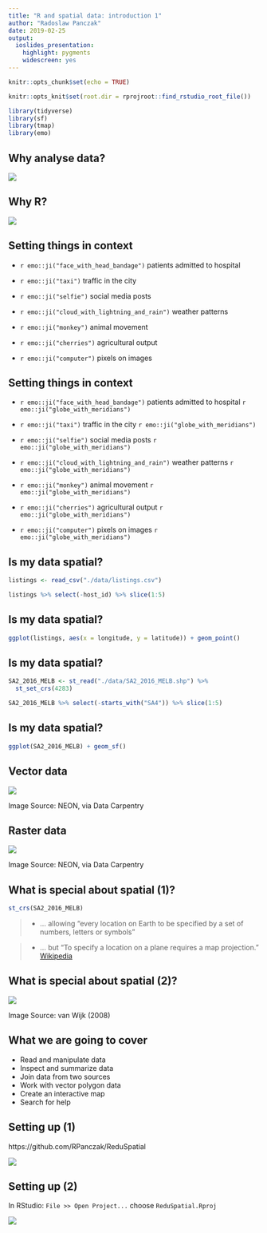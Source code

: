 ```yaml
---
title: "R and spatial data: introduction 1"
author: "Radoslaw Panczak"
date: 2019-02-25
output: 
  ioslides_presentation: 
    highlight: pygments
    widescreen: yes
---
```


```r
knitr::opts_chunk$set(echo = TRUE)

knitr::opts_knit$set(root.dir = rprojroot::find_rstudio_root_file())

library(tidyverse)
library(sf)
library(tmap)
library(emo)
```


## Why analyse data?

![](./images/donut.jpg)


## Why R?

![](./images/R.jpg)


## Setting things in context

- `r emo::ji("face_with_head_bandage")` patients admitted to hospital 

- `r emo::ji("taxi")` traffic in the city 

- `r emo::ji("selfie")` social media posts 

- `r emo::ji("cloud_with_lightning_and_rain")` weather patterns

- `r emo::ji("monkey")` animal movement 

- `r emo::ji("cherries")` agricultural output 

- `r emo::ji("computer")` pixels on images 


## Setting things in context

- `r emo::ji("face_with_head_bandage")` patients admitted to hospital `r emo::ji("globe_with_meridians")`

- `r emo::ji("taxi")` traffic in the city `r emo::ji("globe_with_meridians")`

- `r emo::ji("selfie")` social media posts `r emo::ji("globe_with_meridians")`

- `r emo::ji("cloud_with_lightning_and_rain")` weather patterns `r emo::ji("globe_with_meridians")`

- `r emo::ji("monkey")` animal movement `r emo::ji("globe_with_meridians")`

- `r emo::ji("cherries")` agricultural output `r emo::ji("globe_with_meridians")`

- `r emo::ji("computer")` pixels on images `r emo::ji("globe_with_meridians")`


## Is my data spatial?

```r
listings <- read_csv("./data/listings.csv")
```

```r
listings %>% select(-host_id) %>% slice(1:5)
```


## Is my data spatial?

```r
ggplot(listings, aes(x = longitude, y = latitude)) + geom_point()
```


## Is my data spatial?

```r
SA2_2016_MELB <- st_read("./data/SA2_2016_MELB.shp") %>% 
  st_set_crs(4283)
```

```r
SA2_2016_MELB %>% select(-starts_with("SA4")) %>% slice(1:5)
```


## Is my data spatial?

```r
ggplot(SA2_2016_MELB) + geom_sf()
```


## Vector data

![](./images/vector.png)

Image Source: NEON, via Data Carpentry


## Raster data

![](./images/raster.png)

Image Source: NEON, via Data Carpentry


## What is special about spatial (1)?

```r
st_crs(SA2_2016_MELB)
```

> - ... allowing "every location on Earth to be specified by a set of numbers, letters or symbols" 

> - ... but "To specify a location on a plane requires a map projection." [Wikipedia](https://en.wikipedia.org/wiki/Geographic_coordinate_system)


## What is special about spatial (2)?

![](./images/unfolding.PNG)

Image Source: van Wijk (2008)


## What we are going to cover 

- Read and manipulate data
- Inspect and summarize data
- Join data from two sources
- Work with vector polygon data
- Create an interactive map
- Search for help

## Setting up (1)

https://github.com/RPanczak/ReduSpatial

![](./images/download.PNG)

## Setting up (2)

In RStudio: `File >> Open Project...` choose `ReduSpatial.Rproj`

![](./images/project.PNG)

